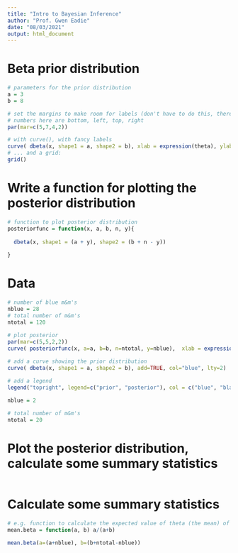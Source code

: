 ```yaml
---
title: "Intro to Bayesian Inference"
author: "Prof. Gwen Eadie"
date: "08/03/2021"
output: html_document
---
```




#  Beta prior distribution


```r
# parameters for the prior distribution
a = 3
b = 8

# set the margins to make room for labels (don't have to do this, there are defaults)
# numbers here are bottom, left, top, right
par(mar=c(5,7,4,2))

# with curve(), with fancy labels
curve( dbeta(x, shape1 = a, shape2 = b), xlab = expression(theta), ylab = expression(p(theta)) , cex.lab=2, cex.axis=2, lwd = 2.5, main="Prior Distribution for proportion of blue m&m's")
# ... and a grid:
grid()

```



# Write a function for plotting the posterior distribution

```r
# function to plot posterior distribution
posteriorfunc = function(x, a, b, n, y){
  
  dbeta(x, shape1 = (a + y), shape2 = (b + n - y))
  
}

```

# Data

```r

# number of blue m&m's 
nblue = 28
# total number of m&m's
ntotal = 120
  
# plot posterior  
par(mar=c(5,5,2,2))
curve( posteriorfunc(x, a=a, b=b, n=ntotal, y=nblue),  xlab = expression(theta), ylab = expression(p(theta|y)) , cex.lab=2, cex.axis=2, lwd = 2.5, main="Posterior Distribution for proportion of blue m&m's")

# add a curve showing the prior distribution
curve( dbeta(x, shape1 = a, shape2 = b), add=TRUE, col="blue", lty=2)

# add a legend
legend("topright", legend=c("prior", "posterior"), col = c("blue", "black"), lwd = 2.5, lty = c(2,1))

nblue = 2
  
# total number of m&m's
ntotal = 20
```

  
# Plot the posterior distribution, calculate some summary statistics

```r
```

# Calculate some summary statistics

```r
# e.g. function to calculate the expected value of theta (the mean) of the posterior
mean.beta = function(a, b) a/(a+b)

mean.beta(a=(a+nblue), b=(b+ntotal-nblue))  


```



  
  
